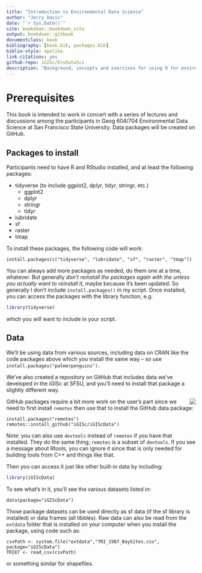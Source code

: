 ```yaml
--- 
title: "Introduction to Environmental Data Science"
author: "Jerry Davis"
date: "`r Sys.Date()`"
site: bookdown::bookdown_site
output: bookdown::gitbook
documentclass: book
bibliography: [book.bib, packages.bib]
biblio-style: apalike
link-citations: yes
github-repo: iGISc/EnvDataSci
description: "Background, concepts and exercises for using R for environmental data science.  The focus is on applying the R language and various libraries for data abstraction, transformation, data analysis, spatial data/mapping, statistical modeling, and time series, applied to environmental research."
---
```


# Prerequisites {-#chapter00.chapter_section .intro_section}

This book is intended to work in concert with a series of lectures and discussions among the participants in Geog 604/704 Environmental Data Science at San Francisco State University.  Data packages will be created on GitHub.

## Packages to install {-}

Participants need to have R and RStudio installed, and at least the following packages:

- tidyverse (to include ggplot2, dplyr, tidyr, stringr, etc.)
    - ggplot2
    - dplyr
    - stringr
    - tidyr
- lubridate
- sf
- raster
- tmap

To install these packages, the following code will work:

```
install.packages(c("tidyverse", "lubridate", "sf", "raster", "tmap"))
```

You can always add more packages as needed, do them one at a time, whatever. But 
generally *don't reinstall the packages again with the unless you actually want to reinstall it*, maybe because it's been updated. So generally I don't include `install.packages()` in my script. Once installed, you can access the packages with the library function, e.g.

```r
library(tidyverse)
```

which you *will* want to include in your script.
 
## Data {-}

We'll be using data from various sources, including data on CRAN like the code packages 
above which you install the same way -- so use `install.packages("palmerpenguins")`. 

We've also created a repository on GitHub that includes data we've developed in the iGISc at SFSU, and you'll need to install that package a slightly different way. 

<img src="img/logoIGISc200200.png" align=right>

GitHub packages require a bit more work on 
the user's part since we need to first install `remotes` then use that to install the GitHub data package:

```
install.packages("remotes")
remotes::install_github("iGISc/iGIScData")
```

Note: you can also use `devtools` instead of `remotes` if you have that installed. They do the same thing; `remotes` is a subset of `devtools`. If you see a message about Rtools, you can ignore it since that is only needed for building tools from C++ and things like that.

Then you can access it just like other built-in data by including:

```r
library(iGIScData)
```

To see what's in it, you'll see the various datasets listed in:

```
data(package="iGIScData")
```

Those package datasets can be used directly as sf data (if the sf library is installed) or data frames (all tibbles).  Raw data can also be read from the `extdata` folder that is installed on your computer when you install the package, using code such as:

```
csvPath <- system.file("extdata","TRI_1987_BaySites.csv", package="iGIScData")
TRI87 <- read_csv(csvPath)
```

or something similar for shapefiles.



